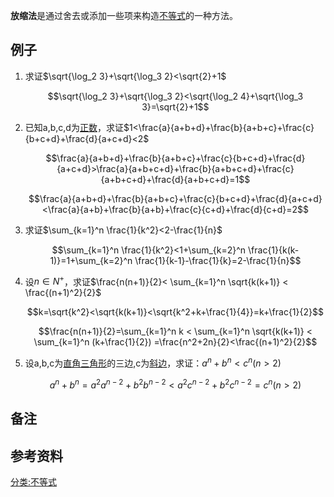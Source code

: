 {{multiple issues|
{{cleanup-jargon|time=2014-07-16T03:16:34+00:00}}
{{copyedit|time=2014-07-16T03:16:34+00:00}}
}}
'''放缩法'''是通过舍去或添加一些项来构造[[不等式|不等式]]的一种方法。{{refn|group=参|{{cite web|url=http://www.math15.com/gaozhong/12_172.html|title=用放缩法证明不等式|deadurl=yes|archiveurl=https://web.archive.org/web/20140726021904/http://www.math15.com/gaozhong/12_172.html|archivedate=2014-07-26}} }}

==例子==
#求证<math>\sqrt{\log_2 3}+\sqrt{\log_3 2}<\sqrt{2}+1</math>{{refn|group=注|log为[[对数|对数]]函数}}
#:<math>\sqrt{\log_2 3}+\sqrt{\log_3 2}<\sqrt{\log_2 4}+\sqrt{\log_3 3}=\sqrt{2}+1</math>{{refn|group=参|name=ref2|{{cite journal|author=董卫平|year=2011|title=说说放缩法|journal=数学大世界(高中)|issue=2|url=http://www.cnki.com.cn/Article/CJFDTOTAL-SXDJ201102012.htm|access-date=2015-09-20|archive-date=2016-03-04|archive-url=https://web.archive.org/web/20160304060910/http://www.cnki.com.cn/Article/CJFDTOTAL-SXDJ201102012.htm|dead-url=no}} }}
#已知a,b,c,d为[[正数|正数]]，求证<math>1<\frac{a}{a+b+d}+\frac{b}{a+b+c}+\frac{c}{b+c+d}+\frac{d}{a+c+d}<2</math>
#:<math>\frac{a}{a+b+d}+\frac{b}{a+b+c}+\frac{c}{b+c+d}+\frac{d}{a+c+d}>\frac{a}{a+b+c+d}+\frac{b}{a+b+c+d}+\frac{c}{a+b+c+d}+\frac{d}{a+b+c+d}=1</math>
#:<math>\frac{a}{a+b+d}+\frac{b}{a+b+c}+\frac{c}{b+c+d}+\frac{d}{a+c+d}<\frac{a}{a+b}+\frac{b}{a+b}+\frac{c}{c+d}+\frac{d}{c+d}=2</math>{{refn|group=参|name=ref3|{{cite web|url=http://www.pep.com.cn/rjwk/gzsxsxkj/2011/sxkj6/sxkj6gk/201109/t20110920_1069733.htm|title=例谈不等式证明的十种常用方法|accessdate=2014-07-16|archive-date=2014-07-20|archive-url=https://web.archive.org/web/20140720130452/http://www.pep.com.cn/rjwk/gzsxsxkj/2011/sxkj6/sxkj6gk/201109/t20110920_1069733.htm|dead-url=no}} }}
#求证<math>\sum_{k=1}^n \frac{1}{k^2}<2-\frac{1}{n}</math>
#:<math>\sum_{k=1}^n \frac{1}{k^2}<1+\sum_{k=2}^n \frac{1}{k(k-1)}=1+\sum_{k=2}^n \frac{1}{k-1}-\frac{1}{k}=2-\frac{1}{n}</math>{{refn|group=注|这里用了[[裂项和|裂项和]]的求和方法}} {{refn|group=参|name=ref2}}
#设<math>n \in N^+</math>，求证<math> \frac{n(n+1)}{2}< \sum_{k=1}^n \sqrt{k(k+1)} < \frac{(n+1)^2}{2} </math>
#:<math>k=\sqrt{k^2}<\sqrt{k(k+1)}<\sqrt{k^2+k+\frac{1}{4}}=k+\frac{1}{2}</math>
#:<math>\frac{n(n+1)}{2}=\sum_{k=1}^n k < \sum_{k=1}^n \sqrt{k(k+1)} < \sum_{k=1}^n (k+\frac{1}{2}) =\frac{n^2+2n}{2}<\frac{(n+1)^2}{2}</math>{{refn|group=注|这里用了[[等幂求和|等幂求和]]的求和方法}} {{refn|group=参|name=ref3}}
#设a,b,c为[[直角三角形|直角三角形]]的三边,c为[[斜边|斜边]]，求证：<math>a^n+b^n<c^n(n>2)</math>
#:<math>a^n+b^n=a^2 a^{n-2}+b^2 b^{n-2}<a^2 c^{n-2}+b^2 c^{n-2}=c^n(n>2)</math>{{refn|group=注|这里用了[[勾股定理|勾股定理]]}} {{refn|group=参|name=ref2}}

==备注==
{{reflist|group=注}}

==参考资料==
{{reflist|group=参}}

[[分类:不等式|分类:不等式]]